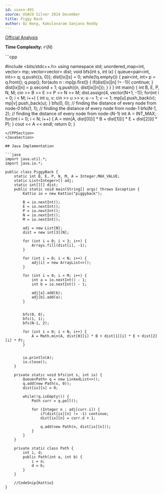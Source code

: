 ```yaml
---
id: usaco-491
source: USACO Silver 2014 December
title: Piggy Back
author: Qi Wang, Kakulavaram Sanjana Reddy
---
```


[Official Analysis](http://www.usaco.org/current/data/sol_piggyback_silver.html)

**Time Complexity:** $\mathcal{O}(N)$

<LanguageSection>

<CPPSection>
```cpp
	
#include <bits/stdc++.h>
using namespace std;
unordered_map<int, vector<int>> mp;
vector<vector<int>> dist;
void bfs(int s, int ix)
{
	queue<pair<int, int>> q;
	q.push({s, 0});
	dist[ix][s] = 0;
	while(!q.empty())
	{
		pair<int, int> p = q.front();
		q.pop();
		for(auto n : mp[p.first])
		{
			if(dist[ix][n] != -1){ continue; }
			dist[ix][n] = p.second + 1;
			q.push({n, dist[ix][n]});
		}
	}
}
int main()
{
	int B, E, P, N, M; 
	cin >> B >> E >> P >> N >> M;
	dist.assign(4, vector<int>(N+1, -1));
	for(int i = 0; i < M; i++)
	{
		int u, v;
		cin >> u >> v;
		u -= 1;
		v -= 1;
		mp[u].push_back(v);
		mp[v].push_back(u);
	}
	bfs(0, 0);    // finding the distance of every node from node-0
	bfs(1, 1);    // finding the distance of every node from node-1
	bfs(N-1, 2);  // finding the distance of every node from node-(N-1)
	int A = INT_MAX;
	for(int i = 0; i < N; i++)
	{
		A = min(A, dist[0][i] * B + dist[1][i] * E + dist[2][i] * P);
	}
	cout << A << endl;
	return 0;
}
	
```
</CPPSection>
<JavaSection>

## Java Implementation

```java
import java.util.*;
import java.io.*;

public class PiggyBack {
	static int B, E, P, N, M, A = Integer.MAX_VALUE;
	static List<Integer>[] adj;
	static int[][] dist;
	public static void main(String[] args) throws Exception {
		Kattio io = new Kattio("piggyback");

		B = io.nextInt();
		E = io.nextInt();
		P = io.nextInt();
		N = io.nextInt();
		M = io.nextInt();

		adj = new List[N];
		dist = new int[3][N];

		for (int i = 0; i < 3; i++) {
			Arrays.fill(dist[i], -1);
		}

		for (int i = 0; i < N; i++) {
			adj[i] = new ArrayList<>();
		}

		for (int i = 0; i < M; i++) {
			int a = io.nextInt() - 1;
			int b = io.nextInt() - 1;

			adj[a].add(b);
			adj[b].add(a);
		}


		bfs(0, 0);
		bfs(1, 1);
		bfs(N-1, 2);

		for (int i = 0; i < N; i++) {
			A = Math.min(A, dist[0][i] * B + dist[1][i] * E + dist[2][i] * P);
		}


		io.println(A);
		io.close();
	}

	private static void bfs(int s, int ix) {
		Queue<Path> q = new LinkedList<>();
		q.add(new Path(s, 0));
		dist[ix][s] = 0;

		while(!q.isEmpty()) {
			Path curr = q.poll();

			for (Integer n : adj[curr.i]) {
				if(dist[ix][n] != -1) continue;
				dist[ix][n] = curr.d + 1;

				q.add(new Path(n, dist[ix][n]));
			}
		}
	}

	private static class Path {
		int i, d;
		public Path(int a, int b) {
			i = a;
			d = b;
		}
	}

	//CodeSnip{Kattio}
}
```

</JavaSection>
</LanguageSection>
